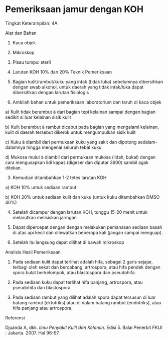 # Pemeriksaan jamur dengan KOH 
Tingkat Keterampilan: 4A

Alat dan Bahan

1) Kaca objek

2) Mikroskop

3) Pisau tumpul steril

4) Larutan KOH 10% dan 20% Teknik Pemeriksaan

1) Bagian kulit/rambut/kuku yang intak (tidak luka) sebelumnya dibersihkan dengan swab alkohol, untuk daerah yang tidak intak/luka dapat dibersihkan dengan larutan fisiologis

2) Ambilah bahan untuk pemeriksaan laboratorium dan taruh di kaca objek

a) Kulit tidak berambut à dari bagian tepi kelainan sampai dengan bagian sedikit si luar kelainan sisik kulit

b) Kulit berambut à rambut dicabut pada bagian yang mengalami kelainan, kulit di daerah tersebut dikerok untuk mengumpulkan sisik kulit

c) Kuku à diambil dari permukaan kuku yang sakit dan dipotong sedalam-dalamnya hingga mengenai seluruh tebal kuku

d) Mukosa mulut à diambil dari permukaan mukosa (lidah, bukal) dengan cara mengusapkan lidi kapas (digeser dan diputar 3600) sambil agak ditekan.

3) Kemudian ditambahkan 1-2 tetes larutan KOH

a) KOH 10% untuk sediaan rambut

b) KOH 20% untuk sediaan kulit dan kuku (untuk kuku ditambahkan DMSO 40%)

 

4) Setelah dicampur dengan larutan KOH, tunggu 15-20 menit untuk melarutkan melisiskan jaringan

5) Dapat dipercepat dengan dengan melakukan pemanasan sediaan basah di atas api kecil dan dilewatkan beberapa kali (jangan sampai menguap).

6) Setelah itu langsung dapat dilihat di bawah mikroskop

Analisis Hasil Pemeriksaan

1) Pada sediaan kulit dapat terlihat adalah hifa, sebagai 2 garis sejajar, terbagi oleh sekat dan bercabang, artrospora, atau hifa pendek dengan spora bulat berkelompok, atau blastospora dan pseudohifa.

2) Pada sediaan kuku dapat terlihat hifa panjang, artrospora, atau pseudohifa dan blastospora.

3) Pada sediaan rambut yang dilihat adalah spora dapat tersusun di luar batang rambut (ektotriks) atau di dalam batang rambut (endotriks), atau hifa panjang atau artrospora.

Referensi

Djuanda A, dkk. _Ilmu Penyakit Kulit dan Kelamin_. Edisi 5. Balai Penerbit FKUI : Jakarta. 2007. Hal 96-97.
